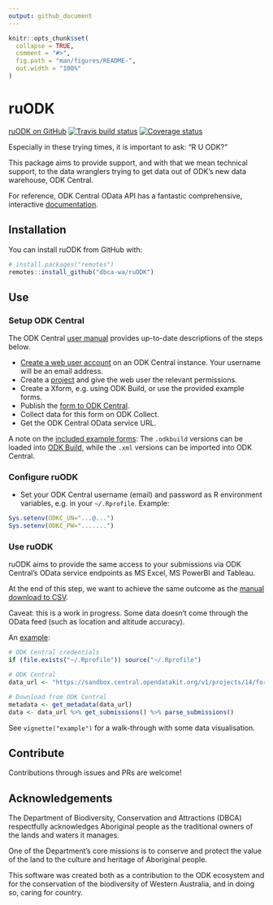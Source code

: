 ```yaml
---
output: github_document
---
```


<!-- README.md is generated from README.Rmd. Please edit that file -->

```r
knitr::opts_chunk$set(
  collapse = TRUE,
  comment = "#>",
  fig.path = "man/figures/README-",
  out.width = "100%"
)
```
# ruODK
[ruODK on GitHub](https://github.com/dbca-wa/ruODK)
[![Travis build status](https://travis-ci.org/dbca-wa/ruODK.svg?branch=master)](https://travis-ci.org/dbca-wa/ruODK)
[![Coverage status](https://codecov.io/gh/dbca-wa/ruODK/branch/master/graph/badge.svg)](https://codecov.io/github/dbca-wa/ruODK?branch=master)
  
Especially in these trying times, it is important to ask: "R U ODK?"

This package aims to provide support, and with that we mean technical support, 
to the data wranglers trying to get data out of ODK's new data warehouse, ODK Central.

For reference, ODK Central OData API has a fantastic comprehensive, interactive
[documentation](https://odkcentral.docs.apiary.io/#reference/odata-endpoints).

## Installation

You can install ruODK from GitHub with:

```r
# install.packages("remotes")
remotes::install_github("dbca-wa/ruODK")
```


## Use

### Setup ODK Central

The ODK Central [user manual](https://docs.opendatakit.org/central-using/) 
provides up-to-date descriptions of the steps below.

* [Create a web user account](https://docs.opendatakit.org/central-users/#creating-a-web-user) 
  on an ODK Central instance. Your username will be an email address.
* Create a [project](https://docs.opendatakit.org/central-projects/) and give the
  web user the relevant permissions.
* Create a Xform, e.g. using ODK Build, or use the provided example forms.
* Publish the [form to ODK Central](https://docs.opendatakit.org/central-forms/).
* Collect data for this form on ODK Collect.
* Get the ODK Central OData service URL.

A note on the [included example forms](https://github.com/dbca-wa/ruODK/tree/master/inst/extdata): 
The `.odkbuild` versions can be loaded into [ODK Build](https://build.opendatakit.org/), 
while the `.xml` versions can be imported into ODK Central.

### Configure ruODK

* Set your ODK Central username (email) and password as R environment
  variables, e.g. in your `~/.Rprofile`.
  Example:
  
```r
Sys.setenv(ODKC_UN="...@...")
Sys.setenv(ODKC_PW=".......")
```

### Use ruODK

ruODK aims to provide the same access to your submissions via ODK Central's OData
service endpoints as MS Excel, MS PowerBI and Tableau.

At the end of this step, we want to achieve the same outcome as the [manual
download to CSV](https://docs.opendatakit.org/central-submissions/#downloading-submissions-as-csvs).

Caveat: this is a work in progress. Some data doesn't come through the OData feed
(such as location and altitude accuracy).

An [example](https://rpubs.com/florian_mayer/flora_quadrats):

```r
# ODK Central credentials
if (file.exists("~/.Rprofile")) source("~/.Rprofile")

# ODK Central
data_url <- "https://sandbox.central.opendatakit.org/v1/projects/14/forms/build_Flora-Quadrat-0-2_1558575936.svc"

# Download from ODK Central
metadata <- get_metadata(data_url)
data <- data_url %>% get_submissions() %>% parse_submissions()
```

See `vignette("example")` for a walk-through with some data visualisation.


## Contribute
Contributions through issues and PRs are welcome!

## Acknowledgements
The Department of Biodiversity, Conservation and Attractions (DBCA) respectfully acknowledges Aboriginal people as the traditional owners of the lands and waters it manages.

One of the Department's core missions is to conserve and protect the value of the land to the culture and heritage of Aboriginal people.

This software was created both as a contribution to the ODK ecosystem and for the conservation of the biodiversity of Western Australia, and in doing so, caring for country.